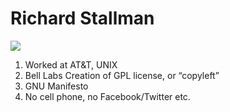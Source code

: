 
# Richard Stallman

<img src="https://media.wired.com/photos/5d815ffe46103c0009de8d56/master/w_120,c_limit/science_stallman_473688628.jpg 120w, https://media.wired.com/photos/5d815ffe46103c0009de8d56/master/w_240,c_limit/science_stallman_473688628.jpg 240w, https://media.wired.com/photos/5d815ffe46103c0009de8d56/master/w_320,c_limit/science_stallman_473688628.jpg 320w, https://media.wired.com/photos/5d815ffe46103c0009de8d56/master/w_640,c_limit/science_stallman_473688628.jpg 640w, https://media.wired.com/photos/5d815ffe46103c0009de8d56/master/w_960,c_limit/science_stallman_473688628.jpg 960w">

1. Worked at AT&T, UNIX
2. Bell Labs Creation of GPL license, or “copyleft”
3. GNU Manifesto
4. No cell phone, no Facebook/Twitter etc.
